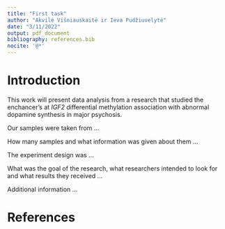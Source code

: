 ```yaml
---
title: "First task"
author: "Akvilė Višniauskaitė ir Ieva Pudžiuvelytė"
date: "3/11/2022"
output: pdf_document
bibliography: references.bib
nocite: '@*'
---
```


# Introduction

This work will present data analysis from a research that studied the 
enchancer's at *IGF2* differential methylation association with abnormal 
dopamine synthesis in major psychosis.

Our samples were taken from ...

How many samples and what information was given about them ...

The experiment design was ...

What was the goal of the research, what researchers intended to look for and 
what results they received ...

Additional information ...

# References

